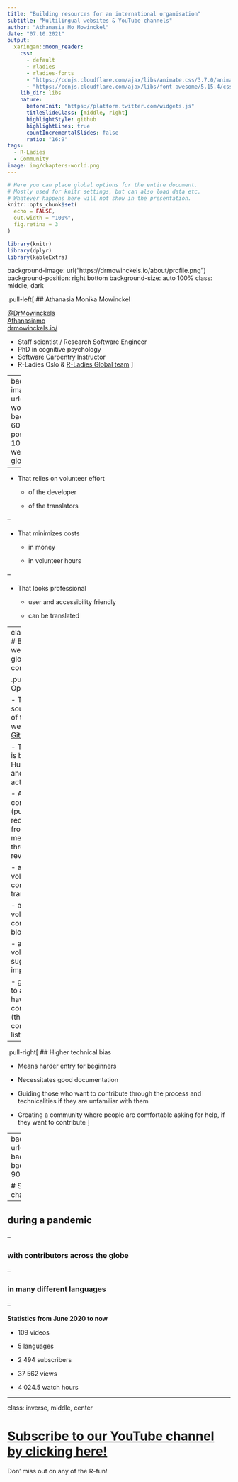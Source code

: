```yaml
---
title: "Building resources for an international organisation"
subtitle: "Multilingual websites & YouTube channels"
author: "Athanasia Mo Mowinckel"
date: "07.10.2021"
output:
  xaringan::moon_reader:
    css: 
      - default
      - rladies
      - rladies-fonts
      - "https://cdnjs.cloudflare.com/ajax/libs/animate.css/3.7.0/animate.min.css"
      - "https://cdnjs.cloudflare.com/ajax/libs/font-awesome/5.15.4/css/all.min.css"
    lib_dir: libs
    nature:
      beforeInit: "https://platform.twitter.com/widgets.js"
      titleSlideClass: [middle, right]
      highlightStyle: github
      highlightLines: true
      countIncrementalSlides: false 
      ratio: "16:9"
tags:
  - R-Ladies
  - Community
image: img/chapters-world.png
---
```


```r
# Here you can place global options for the entire document.
# Mostly used for knitr settings, but can also load data etc.
# Whatever happens here will not show in the presentation.
knitr::opts_chunk$set(
  echo = FALSE,
  out.width = "100%",
  fig.retina = 3
)

library(knitr)
library(dplyr)
library(kableExtra)
```

background-image: url("https://drmowinckels.io/about/profile.png")
background-position: right bottom
background-size: auto 100%
class: middle, dark

.pull-left[
## Athanasia Monika Mowinckel

[<i class="fab fa-twitter fa-2x"></i> @DrMowinckels](https://twitter.com/DrMowinckels)   
[<i class="fab fa-github fa-2x" aria-hidden="true"></i> Athanasiamo](https://github.com/Athanasiamo)  
[<i class="fa fa-globe fa-2x" aria-hidden="true"></i> drmowinckels.io/](https://drmowinckels.io/)  

- Staff scientist / Research Software Engineer  
- PhD in cognitive psychology  
- Software Carpentry Instructor   
- R-Ladies Oslo & [R-Ladies Global team](www.rladies.org)
] 

---
background-image: url("img/chapters-world.png")
background-size: 60%
background-position: 85% 100%
# Building a website for a global community

--

- That relies on volunteer effort

  - of the developer

  - of the translators

--

- That minimizes costs

  - in money
  
  - in volunteer hours
  
--

- That looks professional
  
  - user and accessibility friendly
  
  - can be translated
  
---
class: inverse
# Building a website for a global community

.pull-left[
## Open-source

- The entire source code of the new website is on [GitHub](https://github.com/rladies/website)

- The website is built using Hugo, Netlify, and GitHub actions

- Allows contributions (pull-requests) from anyone, merged through code review

    - allows volunteers to contribute translations
    
    - allows volunteers to contribute blog posts
    
    - allows volunteers to suggest improvements
    
    - gives credit to all who have contributed (through contributors list)
]

--

.pull-right[
## Higher technical bias

- Means harder entry for beginners

- Necessitates good documentation 

- Guiding those who want to contribute through the process and technicalities if they are unfamiliar with them

- Creating a community where people are comfortable asking for help, if they want to contribute
]

---
background-image: url("img/youtube_home.png")
background-size: 50%
background-position: 90% 90%

# Setting up a YouTube channel

--

## during a pandemic

--

### with contributors across the globe

--

### in many different languages

--

**Statistics from June 2020 to now**

 - <i class="fab fa-youtube" aria-hidden="true"></i> 109 videos
 
 - <i class="fas fa-language" aria-hidden="true"></i> 5 languages
 
 - <i class="fa fa-users" aria-hidden="true"></i> 2 494 subscribers
 
 - <i class="fa fa-eye" aria-hidden="true"></i> 37 562 views
 
 - <i class="fa fa-clock" aria-hidden="true"></i> 4 024.5 watch hours


---

class: inverse, middle, center

# [Subscribe to our YouTube channel by clicking here!](https://www.youtube.com/rladies-global)
Don' miss out on any of the R-fun!



